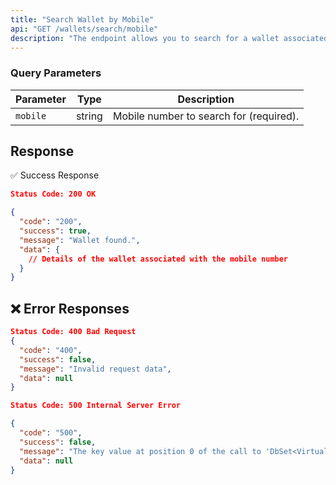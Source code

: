 ```yaml
---
title: "Search Wallet by Mobile"
api: "GET /wallets/search/mobile"
description: "The endpoint allows you to search for a wallet associated with a specified mobile number."
---
```



### **Query Parameters**

| Parameter     | Type   | Description                               |
|---------------|--------|-------------------------------------------|
| `mobile`      | string | Mobile number to search for (required).  |

## Response

✅ Success Response

```json
Status Code: 200 OK

{
  "code": "200",
  "success": true,
  "message": "Wallet found.",
  "data": {
    // Details of the wallet associated with the mobile number
  }
}

```

## ❌ Error Responses

``` json
Status Code: 400 Bad Request
{
  "code": "400",
  "success": false,
  "message": "Invalid request data",
  "data": null
}

Status Code: 500 Internal Server Error

{
  "code": "500",
  "success": false,
  "message": "The key value at position 0 of the call to 'DbSet<VirtualAccountProvider>.Find' was of type 'int', which does not match the property type of 'Guid'.",
  "data": null
}
